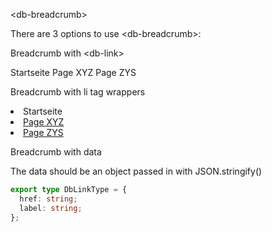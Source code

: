 

<Meta title="Navigation/Breadcrumb/Intro" />

<db-headline variant="1">&lt;db-breadcrumb&gt;</db-headline>

There are 3 options to use &lt;db-breadcrumb&gt;:

<db-headline>Breadcrumb with &lt;db-link&gt;</db-headline>

<Canvas>
  <db-breadcrumb aria-label="Breadcrumb">
    <db-link href="#">Startseite</db-link>
    <db-link href="#">Page XYZ</db-link>
    <db-link href="#" current="location">
      Page ZYS
    </db-link>
  </db-breadcrumb>
</Canvas>

<db-headline>Breadcrumb with li tag wrappers</db-headline>

<Canvas>
  <db-breadcrumb aria-label="Breadcrumb">
    <li>
      <db-link href="#">Startseite</db-link>
    </li>
    <li>
      <a title="This could be a framework-specific tag like <Nav> as well"
        href="#">
        Page XYZ
      </a>
    </li>
    <li>
      <a
        title="This could be a framework-specific tag like <Nav>"
        aria-current="location"
        href="#"
      >
        Page ZYS
      </a>
    </li>
  </db-breadcrumb>
</Canvas>

<db-headline>Breadcrumb with data</db-headline>

<Canvas>
  <db-breadcrumb data={mockData()} />
</Canvas>


The data should be an object passed in with JSON.stringify()

```typescript
export type DbLinkType = {
  href: string;
  label: string;
};
```

<Readme />
